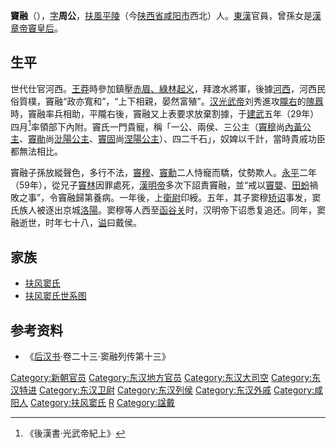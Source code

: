 '''竇融'''（{{bd|前16年||62年|catIdx=D窦}}），[[表字|字]]'''周公'''，[[扶风郡|扶風]][[平陵县|平陵]]（今[[陕西省|陕西省]][[咸阳市|咸阳市]]西北）人。[[東漢|東漢]]官員，曾孫女是[[漢章帝|漢章帝]][[章德皇后_(漢章帝)|竇皇后]]。

== 生平 ==
世代仕官河西。[[王莽|王莽]]時參加鎮壓[[赤眉、綠林起义|赤眉、綠林起义]]，拜渡水將軍，後據[[河西|河西]]，河西民俗質樸，竇融“政亦寬和”，“上下相親，晏然富殖”。[[汉光武帝|汉光武帝]]刘秀進攻[[隴右|隴右]]的[[隗囂|隗囂]]時，竇融率兵相助，平隴右後，竇融又上表要求放棄割據，于[[建武_(东汉)|建武]]五年（29年）四月<ref>《後漢書·光武帝紀上》</ref>率領部下內附。竇氏一門貴寵，稱「一公、兩侯、三公主（[[竇穆|竇穆]]尚[[內黃公主|內黃公主]]、[[竇勛|竇勛]]尚[[沘陽公主|沘陽公主]]、[[竇固|竇固]]尚[[涅陽公主|涅陽公主]]）、四二千石」，奴婢以千計，當時貴戚功臣都無法相比。

竇融子孫放縱聲色，多行不法，[[竇穆|竇穆]]、[[竇勳|竇勳]]二人恃寵而驕，仗勢欺人。[[永平_(东汉)|永平]]二年（59年），從兄子[[竇林|竇林]]因罪處死，[[漢明帝|漢明帝]]多次下詔責竇融，並“戒以[[竇嬰|竇嬰]]、[[田蚡|田蚡]]禍敗之事”，令竇融歸第養病。一年後，上[[衛尉|衛尉]]印綬。五年，其子窦穆[[矫诏|矫诏]]事发，窦氏族人被逐出京城[[洛陽|洛陽]]。窦穆等人西至[[函谷关|函谷关]]时，汉明帝下诏悉复追还。同年，窦融逝世，时年七十八，[[谥|谥]]曰戴侯。

==家族==
*[[扶风窦氏|扶风窦氏]]
*[[扶风窦氏世系图|扶风窦氏世系图]]

== 参考资料 ==
*《[[后汉书|后汉书]]·卷二十三·窦融列传第十三》

{{雲台二十八將}}
{{東漢大司空司空}}
[[Category:新朝官员|Category:新朝官员]]
[[Category:东汉地方官员|Category:东汉地方官员]]
[[Category:东汉大司空|Category:东汉大司空]]
[[Category:东汉特进|Category:东汉特进]]
[[Category:东汉卫尉|Category:东汉卫尉]]
[[Category:东汉列侯|Category:东汉列侯]]
[[Category:东汉外戚|Category:东汉外戚]]
[[Category:咸阳人|Category:咸阳人]]
[[Category:扶风窦氏|Category:扶风窦氏]]
[[Category:窦姓|R]]
[[Category:諡戴|Category:諡戴]]